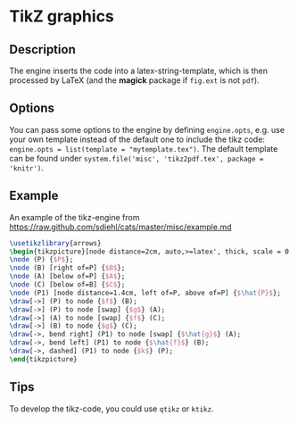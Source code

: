 # TikZ graphics

## Description

The engine inserts the code into a latex-string-template, which is then processed by LaTeX (and the **magick** package if `fig.ext` is not `pdf`).

## Options

You can pass some options to the engine by defining `engine.opts`, e.g. use your own template instead of the default one to include the tikz code: `engine.opts = list(template = "mytemplate.tex")`. The default template can be found under `system.file('misc', 'tikz2pdf.tex', package = 'knitr')`.

## Example

An example of the tikz-engine from <https://raw.github.com/sdiehl/cats/master/misc/example.md>

```tikz
\usetikzlibrary{arrows}
\begin{tikzpicture}[node distance=2cm, auto,>=latex', thick, scale = 0.5]
\node (P) {$P$};
\node (B) [right of=P] {$B$};
\node (A) [below of=P] {$A$};
\node (C) [below of=B] {$C$};
\node (P1) [node distance=1.4cm, left of=P, above of=P] {$\hat{P}$};
\draw[->] (P) to node {$f$} (B);
\draw[->] (P) to node [swap] {$g$} (A);
\draw[->] (A) to node [swap] {$f$} (C);
\draw[->] (B) to node {$g$} (C);
\draw[->, bend right] (P1) to node [swap] {$\hat{g}$} (A);
\draw[->, bend left] (P1) to node {$\hat{f}$} (B);
\draw[->, dashed] (P1) to node {$k$} (P);
\end{tikzpicture}
```

## Tips

To develop the tikz-code, you could use `qtikz` or `ktikz`.
